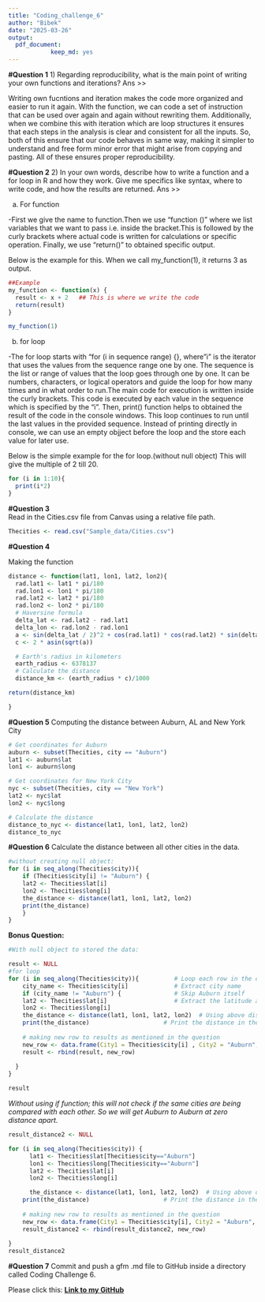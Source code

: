 ```yaml
---
title: "Coding_challenge_6"
author: "Bibek"
date: "2025-03-26"
output: 
  pdf_document:
            keep_md: yes
---
```

**#Question 1**
1) Regarding reproducibility, what is the main point of writing your own functions and iterations? 
Ans >> 

Writing own fucntions and iteration makes the code more organized and easier to run it again. With the function, we can code a set of instruction that can be used over again and again without rewriting them. Additionally, when we combine this with iteration which are loop structures it ensures that each steps in the analysis is clear and consistent for all the inputs. So, both of this ensure that our code behaves in same way, making it simpler to understand and free form minor error that might arise from copying and pasting. All of these ensures proper reproducibility.

**#Question 2**
2) In your own words, describe how to write a function and a for loop in R and how they work. Give me specifics like syntax, where to write code, and how the results are returned. 
Ans >>

a) For function

-First we give the name to function.Then we use "function ()" where we list variables that we want to pass i.e. inside the bracket.This is followed by the curly brackets where actual code is written for calculations or specific operation. Finally, we use "return()" to obtained specific output.
    
 Below is the example for this. When we call my_function(1), it returns 3 as output.
    
```r
##Example
my_function <- function(x) {
  result <- x + 2   ## This is where we write the code
  return(result)
}

my_function(1)
```
b) for loop

-The for loop starts with "for (i in sequence range) {}, where "i" is the iterator that uses the values from the sequence range one by one. The sequence is the list or range of values that the loop goes through one by one. It can be numbers, characters, or logical operators and guide the loop for how many times and in what order to run.The main code for execution is written inside the curly brackets. This code is executed by each value in the sequence which is specified by the "i". Then, print() function helps to obtained the result of the code in the console windows. This loop continues to run until the last values in the provided sequence. Instead of printing directly in console, we can use an empty objject before the loop and the store each value for later use.
  
  Below is the simple example for the for loop.(without null object)
  This will give the multiple of 2 till 20.
```r
for (i in 1:10){
  print(i*2)
}
```
  
**#Question 3**    
Read in the Cities.csv file from Canvas using a relative file path.
```r
Thecities <- read.csv("Sample_data/Cities.csv")
```

  
**#Question 4**  

Making the function
```r
distance <- function(lat1, lon1, lat2, lon2){
  rad.lat1 <- lat1 * pi/180
  rad.lon1 <- lon1 * pi/180
  rad.lat2 <- lat2 * pi/180
  rad.lon2 <- lon2 * pi/180
  # Haversine formula
  delta_lat <- rad.lat2 - rad.lat1
  delta_lon <- rad.lon2 - rad.lon1
  a <- sin(delta_lat / 2)^2 + cos(rad.lat1) * cos(rad.lat2) * sin(delta_lon / 2)^2
  c <- 2 * asin(sqrt(a)) 

  # Earth's radius in kilometers
  earth_radius <- 6378137
  # Calculate the distance
  distance_km <- (earth_radius * c)/1000

return(distance_km)

}
```
**#Question 5** 
Computing the distance between Auburn, AL and New York City 
```r
# Get coordinates for Auburn
auburn <- subset(Thecities, city == "Auburn")
lat1 <- auburn$lat
lon1 <- auburn$long

# Get coordinates for New York City
nyc <- subset(Thecities, city == "New York")
lat2 <- nyc$lat
lon2 <- nyc$long

# Calculate the distance
distance_to_nyc <- distance(lat1, lon1, lat2, lon2)
distance_to_nyc
```
**#Question 6** 
Calculate the distance between all other cities in the data.
```r
#without creating null object:
for (i in seq_along(Thecities$city)){
    if (Thecities$city[i] != "Auburn") {
    lat2 <- Thecities$lat[i]
    lon2 <- Thecities$long[i]
    the_distance <- distance(lat1, lon1, lat2, lon2)
    print(the_distance)
    }
}

```
**Bonus Question:**
```r
#With null object to stored the data:

result <- NULL
#for loop
for (i in seq_along(Thecities$city)){          # Loop each row in the df 
    city_name <- Thecities$city[i]             # Extract city name
    if (city_name != "Auburn") {               # Skip Auburn itself
    lat2 <- Thecities$lat[i]                   # Extract the latitude and longitude
    lon2 <- Thecities$long[i]
    the_distance <- distance(lat1, lon1, lat2, lon2)  # Using above distance function to calculate distance from Auburn
    print(the_distance)                     # Print the distance in the console
    
    # making new row to results as mentioned in the question
    new_row <- data.frame(City1 = Thecities$city[i] , City2 = "Auburn", Distance_km = the_distance)
    result <- rbind(result, new_row)
  
  }
}

result
```
*Without using if function; this will not check if the same cities are being compared with each other. So we will get Auburn to Auburn at zero distance apart.*
```r

result_distance2 <- NULL 

for (i in seq_along(Thecities$city)) { 
      lat1 <- Thecities$lat[Thecities$city=="Auburn"]
      lon1 <- Thecities$long[Thecities$city=="Auburn"]
      lat2 <- Thecities$lat[i]
      lon2 <- Thecities$long[i]

      the_distance <- distance(lat1, lon1, lat2, lon2)  # Using above distance function to calculate distance from Auburn
    print(the_distance)                     # Print the distance in the console
    
    # making new row to results as mentioned in the question
    new_row <- data.frame(City1 = Thecities$city[i], City2 = "Auburn", Distance_km = the_distance)
    result_distance2 <- rbind(result_distance2, new_row)
    
}
result_distance2
```


**#Question 7** 
Commit and push a gfm .md file to GitHub inside a directory called Coding Challenge 6. 

Please click this:
[**Link to my GitHub**](https://github.com/BZD0052/Class_example/tree/main/Coding_Assignment/Function_and_iteration)








